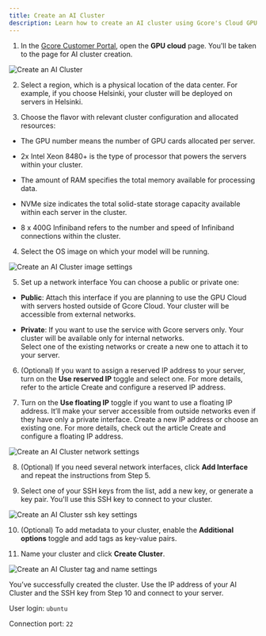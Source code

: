 ```yaml
---
title: Create an AI Cluster
description: Learn how to create an AI cluster using Gcore's Cloud GPU infrastructure. Follow the step-by-step guide to set up your cluster and start using it.
---
```


1. In the <a href="https://accounts.gcore.com/reports/dashboard" target="_blank">Gcore Customer Portal</a>, open the **GPU cloud** page. You'll be taken to the page for AI cluster creation.

![Create an AI Cluster](https://assets.gcore.pro/docs/gpu-cloud/gpu-cloud-page-lux.png)

2. Select a region, which is a physical location of the data center. For example, if you choose Helsinki, your cluster will be deployed on servers in Helsinki.

3. Choose the flavor with relevant cluster configuration and allocated resources:

 * The GPU number means the number of GPU cards allocated per server. 

 * 2x Intel Xeon 8480+ is the type of processor that powers the servers within your cluster. 

 * The amount of RAM specifies the total memory available for processing data. 

 * NVMe size indicates the total solid-state storage capacity available within each server in the cluster. 

 * 8 x 400G Infiniband refers to the number and speed of Infiniband connections within the cluster. 

4. Select the OS image on which your model will be running.

![Create an AI Cluster image settings](https://assets.gcore.pro/docs/gpu-cloud/image-settings.png)

5. Set up a network interface You can choose a public or private one:
* **Public**: Attach this interface if you are planning to use the GPU Cloud with servers hosted outside of Gcore Cloud. Your cluster will be accessible from external networks.

* **Private**: If you want to use the service with Gcore servers only. Your cluster will be available only for internal networks.  
  Select one of the existing networks or create a new one to attach it to your server.

6. (Optional) If you want to assign a reserved IP address to your server, turn on the **Use reserved IP** toggle and select one. For more details, refer to the article Create and configure a reserved IP address.   
  
7. Turn on the **Use floating IP** toggle if you want to use a floating IP address. It’ll make your server accessible from outside networks even if they have only a private interface. Create a new IP address or choose an existing one. For more details, check out the article Create and configure a floating IP address.

![Create an AI Cluster network settings](https://assets.gcore.pro/docs/gpu-cloud/network-settings.png)

8. (Optional) If you need several network interfaces, click **Add Interface** and repeat the instructions from Step 5.

9. Select one of your SSH keys from the list, add a new key, or generate a key pair. You'll use this SSH key to connect to your cluster.

![Create an AI Cluster ssh key settings](https://assets.gcore.pro/docs/gpu-cloud/create-ai-cluster-ssh-key.png)

10. (Optional) To add metadata to your cluster, enable the **Additional options** toggle and add tags as key-value pairs.

11. Name your cluster and click **Create Cluster**.

![Create an AI Cluster tag and name settings](https://assets.gcore.pro/docs/gpu-cloud/create-ai-cluster-tags-name.png)

You’ve successfully created the cluster. Use the IP address of your AI Cluster and the SSH key from Step 10 and connect to your server.

User login: ```ubuntu```

Connection port: ```22```